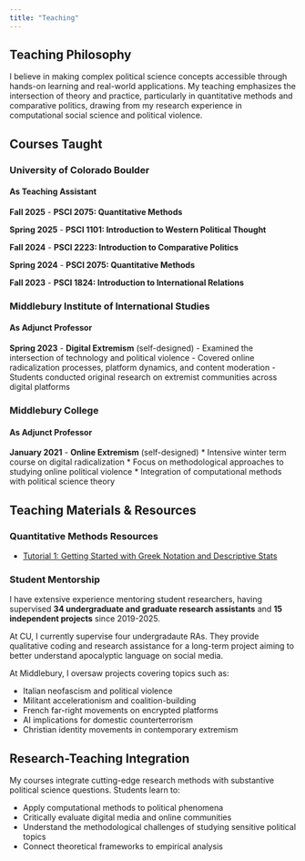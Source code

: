```yaml
---
title: "Teaching"
---
```


## Teaching Philosophy

I believe in making complex political science concepts accessible through hands-on learning and real-world applications. My teaching emphasizes the intersection of theory and practice, particularly in quantitative methods and comparative politics, drawing from my research experience in computational social science and political violence.

## Courses Taught

### University of Colorado Boulder

#### As Teaching Assistant

**Fall 2025** - **PSCI 2075: Quantitative Methods** 

**Spring 2025** - **PSCI 1101: Introduction to Western Political Thought**

**Fall 2024** - **PSCI 2223: Introduction to Comparative Politics**

**Spring 2024** - **PSCI 2075: Quantitative Methods**

**Fall 2023** - **PSCI 1824: Introduction to International Relations**

### Middlebury Institute of International Studies

#### As Adjunct Professor

**Spring 2023** - **Digital Extremism** (self-designed) - Examined the intersection of technology and political violence - Covered online radicalization processes, platform dynamics, and content moderation - Students conducted original research on extremist communities across digital platforms

### Middlebury College

#### As Adjunct Professor

**January 2021** - **Online Extremism** (self-designed) 
* Intensive winter term course on digital radicalization 
* Focus on methodological approaches to studying online political violence 
* Integration of computational methods with political science theory

## Teaching Materials & Resources

### Quantitative Methods Resources

-   [Tutorial 1: Getting Started with Greek Notation and Descriptive Stats](/tutorial1.qmd)

### Student Mentorship

I have extensive experience mentoring student researchers, having supervised **34 undergraduate and graduate research assistants** and **15 independent projects** since 2019-2025. 

At CU, I currently supervise four undergradaute RAs. They provide qualitative coding and research assistance for a long-term project aiming to better understand apocalyptic language on social media. 

At Middlebury, I oversaw projects covering topics such as:

-   Italian neofascism and political violence
-   Militant accelerationism and coalition-building
-   French far-right movements on encrypted platforms
-   AI implications for domestic counterterrorism
-   Christian identity movements in contemporary extremism

## Research-Teaching Integration

My courses integrate cutting-edge research methods with substantive political science questions. Students learn to:

-   Apply computational methods to political phenomena
-   Critically evaluate digital media and online communities
-   Understand the methodological challenges of studying sensitive political topics
-   Connect theoretical frameworks to empirical analysis
